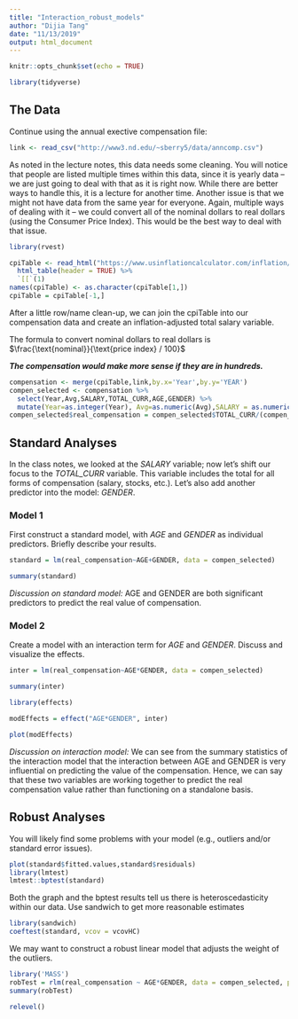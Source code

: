 ---
title: "Interaction_robust_models"
author: "Dijia Tang"
date: "11/13/2019"
output: html_document
---

```{r setup, include=FALSE}
knitr::opts_chunk$set(echo = TRUE)
```
```{r}
library(tidyverse)
```

## The Data

Continue using the annual exective compensation file:

```{r}
link <- read_csv("http://www3.nd.edu/~sberry5/data/anncomp.csv")
```

As noted in the lecture notes, this data needs some cleaning. You will notice that people are listed multiple times within this data, since it is yearly data -- we are just going to deal with that as it is right now. While there are better ways to handle this, it is a lecture for another time. Another issue is that we might not have data from the same year for everyone. Again, multiple ways of dealing with it -- we could convert all of the nominal dollars to real dollars (using the Consumer Price Index). This would be the best way to deal with that issue.

```{r}
library(rvest)

cpiTable <- read_html("https://www.usinflationcalculator.com/inflation/consumer-price-index-and-annual-percent-changes-from-1913-to-2008/") %>% 
  html_table(header = TRUE) %>% 
  `[[`(1)
names(cpiTable) <- as.character(cpiTable[1,])
cpiTable = cpiTable[-1,]
```

After a little row/name clean-up, we can join the cpiTable into our compensation data and create an inflation-adjusted total salary variable.

The formula to convert nominal dollars to real dollars is $\frac{\text{nominal}}{\text{price index} / 100}$

***The compensation would make more sense if they are in hundreds.***
```{r}
compensation <- merge(cpiTable,link,by.x='Year',by.y='YEAR')
compen_selected <- compensation %>% 
  select(Year,Avg,SALARY,TOTAL_CURR,AGE,GENDER) %>% 
  mutate(Year=as.integer(Year), Avg=as.numeric(Avg),SALARY = as.numeric(SALARY)*100,TOTAL_CURR=as.numeric(TOTAL_CURR)*100,AGE = as.integer(AGE),GENDER = as.factor(GENDER))
compen_selected$real_compensation = compen_selected$TOTAL_CURR/(compen_selected$Avg/100)
```

## Standard Analyses

In the class notes, we looked at the *SALARY* variable; now let's shift our focus to the *TOTAL_CURR* variable. This variable includes the total for all forms of compensation (salary, stocks, etc.). Let's also add another predictor into the model: *GENDER*. 

### Model 1

First construct a standard model, with *AGE* and *GENDER* as individual predictors. Briefly describe your results.
```{r}
standard = lm(real_compensation~AGE+GENDER, data = compen_selected)

summary(standard)
```
*Discussion on standard model:* AGE and GENDER are both significant predictors to predict the real value of compensation.


### Model 2

Create a model with an interaction term for *AGE* and *GENDER*. Discuss and visualize the effects.

```{r}
inter = lm(real_compensation~AGE*GENDER, data = compen_selected)

summary(inter)

library(effects)

modEffects = effect("AGE*GENDER", inter)

plot(modEffects)
```
*Discussion on interaction model:* We can see from the summary statistics of the interaction model that the interaction between AGE and GENDER is very influential on predicting the value of the compensation. Hence, we can say that these two variables are working together to predict the real compensation value rather than functioning on a standalone basis.

## Robust Analyses

You will likely find some problems with your model (e.g., outliers and/or standard error issues). 

```{r}
plot(standard$fitted.values,standard$residuals)
library(lmtest)
lmtest::bptest(standard)
```
Both the graph and the bptest results tell us there is heteroscedasticity within our data. Use sandwich to get more reasonable estimates
```{r}
library(sandwich)
coeftest(standard, vcov = vcovHC)
```

We may want to construct a robust linear model that adjusts the weight of the outliers.
```{r}
library('MASS')
robTest = rlm(real_compensation ~ AGE*GENDER, data = compen_selected, psi = psi.bisquare)
summary(robTest)
```

```{r}
relevel()
```

